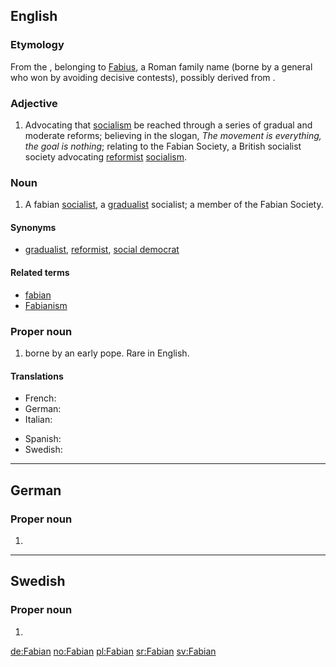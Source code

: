 {{also|fabian|Fabián}}
==English==

===Etymology===
From the {{etyl|la}} {{term|Fabianus|lang=la}}, belonging to [[Fabius]], a Roman family name (borne by a general who won by avoiding decisive contests), possibly derived from {{term|faba||bean|lang=la}}.

===Adjective===
{{en-adj}}

# Advocating that [[socialism]] be reached through a series of gradual and moderate reforms; believing in the slogan, ''The movement is everything, the goal is nothing''; relating to the Fabian Society, a British socialist society advocating [[reformist]] [[socialism]].

===Noun===
{{en-noun}}

# A fabian [[socialist]], a [[gradualist]] socialist; a member of the Fabian Society.

====Synonyms====
* {{sense|gradualist socialist}} [[gradualist]], [[reformist]], [[social democrat]]

====Related terms====
* [[fabian]]
* [[Fabianism]]

===Proper noun===
{{en-proper noun}}

# {{given name|male}} borne by an early pope. Rare in English.

====Translations====
{{trans-top|male given name}}
* French: {{t+|fr|Fabien}}
* German: {{t+|de|Fabian}}
* Italian: {{t+|it|Fabiano}}
{{trans-mid}}
* Spanish: {{t-|es|Fabián}}
* Swedish: {{t+|sv|Fabian}}
{{trans-bottom}}

----

==German==

===Proper noun===
{{infl|de|proper noun}}

# {{given name|male|lang=de}}

----

==Swedish==

===Proper noun===
{{infl|sv|proper noun}}

# {{given name|male|lang=sv}}

[[de:Fabian]]
[[no:Fabian]]
[[pl:Fabian]]
[[sr:Fabian]]
[[sv:Fabian]]